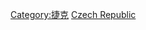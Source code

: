 {{catmore}}
{{Commonscat|Transport in the Czech Republic}}

[[Category:捷克|Category:捷克]]
[[Category:欧洲各国交通|Czech Republic]]